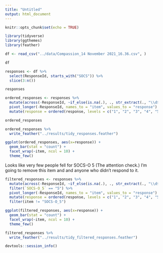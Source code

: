```yaml
---
title: "Untitled"
output: html_document
---
```


```r
knitr::opts_chunk$set(echo = TRUE)
```

```r
library(tidyverse)
library(ggthemes)
library(feather)
```

```r
df <- read_csv("../data/Compassion_14 November 2021_16.36.csv", )
```
```r
df
```



```r
responses <- df %>% 
  select(ResponseId, starts_with("SOCS")) %>% 
  slice(3:n())

responses
```

```r
ordered_responses <- responses %>% 
  mutate(across(-ResponseId, ~if_else(is.na(.), ., str_extract(., "\\d$")))) %>% 
  pivot_longer(-ResponseId, names_to = "item", values_to = "response") %>% 
  mutate(response = ordered(response, levels = c("1", "2", "3", "4", "5")))

ordered_responses
```

```r
ordered_responses %>% 
  write_feather("../results/tidy_responses.feather")
```



```r
ggplot(ordered_responses, aes(x=response)) +
  geom_bar(stat = "count") +
  facet_wrap(~item, ncol = 10) +
  theme_few()
```

Looks like very few people fell for SOCS-O 5 (The attention check.) I'm going to remove this item and and anyone who didn't respond to it.

```r
filtered_responses <- responses %>% 
  mutate(across(-ResponseId, ~if_else(is.na(.), ., str_extract(., "\\d$")))) %>% 
  filter(`SOCS-O_5` == "5") %>% 
  pivot_longer(-ResponseId, names_to = "item", values_to = "response") %>% 
  mutate(response = ordered(response, levels = c("1", "2", "3", "4", "5"))) %>% 
  filter(item != "SOCS-O_5")
```

```r
ggplot(filtered_responses, aes(x=response)) +
  geom_bar(stat = "count") +
  facet_wrap(~item, ncol = 10) +
  theme_few()
```


```r
filtered_responses %>% 
  write_feather("../results/tidy_filtered_responses.feather")
```




```r
devtools::session_info()
```

